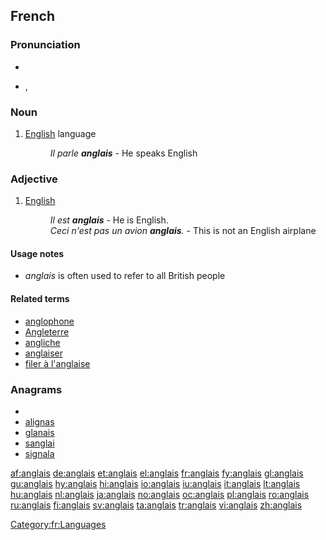 {{also|Anglais}}
==French==

===Pronunciation===
* {{audio|Fr-anglais-fr.ogg|audio}}
* {{IPA|/ɑ̃.ɡlɛ/|lang=fr}}, {{SAMPA|/A~.glE/}}

===Noun===
{{fr-noun-unc|m}}

# [[English]] language
#: ''Il parle '''anglais''''' - He speaks English

===Adjective===
{{fr-adj|mp=anglais}}

# [[English]]
#: ''Il est '''anglais''''' - He is English.
#: ''Ceci n'est pas un avion '''anglais'''.'' - This is not an English airplane

====Usage notes====
*''anglais'' is often used to refer to all British people

====Related terms====
* [[anglophone]]
* [[Angleterre]]
* [[angliche]]
* [[anglaiser]]
* [[filer à l'anglaise]]

===Anagrams===
* {{alphagram|aagilns}}
* [[alignas#French|alignas]]
* [[glanais#French|glanais]]
* [[sanglai#French|sanglai]]
* [[signala#French|signala]]

[[Category:fr:Languages]]

[[af:anglais]]
[[de:anglais]]
[[et:anglais]]
[[el:anglais]]
[[fr:anglais]]
[[fy:anglais]]
[[gl:anglais]]
[[gu:anglais]]
[[hy:anglais]]
[[hi:anglais]]
[[io:anglais]]
[[iu:anglais]]
[[it:anglais]]
[[lt:anglais]]
[[hu:anglais]]
[[nl:anglais]]
[[ja:anglais]]
[[no:anglais]]
[[oc:anglais]]
[[pl:anglais]]
[[ro:anglais]]
[[ru:anglais]]
[[fi:anglais]]
[[sv:anglais]]
[[ta:anglais]]
[[tr:anglais]]
[[vi:anglais]]
[[zh:anglais]]